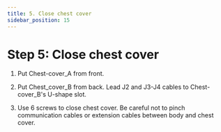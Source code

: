 ```yaml
---
title: 5. Close chest cover
sidebar_position: 15
---
```



# Step 5: Close chest cover

1. Put Chest-cover_A from front.

<BlockImage src="hardware/electronics-guide/chest-cover-closing-front.png" alt="chest cover closing front" width="80%" />

2. Put Chest_cover_B from back. Lead J2 and J3-J4 cables to Chest-cover_B's U-shape slot.

<BlockImage src="hardware/electronics-guide/chest-cover-closing-back.png" alt="chest cover closing back" width="80%" />

3. Use 6 screws to close chest cover. Be careful not to pinch communication cables or extension cables between body and chest cover.

<BlockImage src="hardware/electronics-guide/chest-cover-screw.png" alt="chest cover screw" width="80%" />

